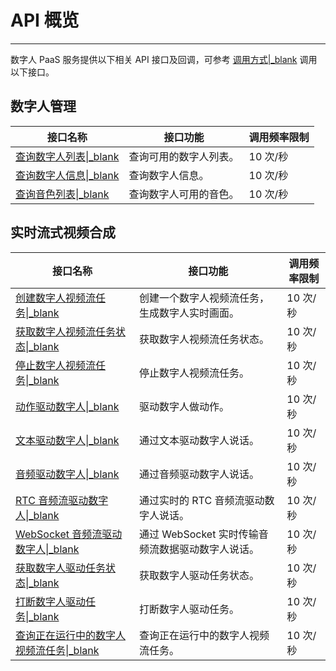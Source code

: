 

# API 概览

---

数字人 PaaS 服务提供以下相关 API 接口及回调，可参考 [调用方式\|_blank](./accessing-server-apis.mdx) 调用以下接口。

## 数字人管理

|接口名称|接口功能| 调用频率限制|
|-|-|-|
|[查询数字人列表\|_blank](./digital-human-management/get-digital-human-list.mdx)| 查询可用的数字人列表。| 10 次/秒 |
|[查询数字人信息\|_blank](./digital-human-management/get-digital-human-info.mdx)| 查询数字人信息。| 10 次/秒 |
|[查询音色列表\|_blank](./digital-human-management/get-timbre-list.mdx)| 查询数字人可用的音色。| 10 次/秒 |


## 实时流式视频合成

|接口名称|接口功能| 调用频率限制|
|-|-|-|
|[创建数字人视频流任务\|_blank](./digital-human-streaming/create-digital-human-stream-task.mdx)| 创建一个数字人视频流任务，生成数字人实时画面。| 10 次/秒 |
|[获取数字人视频流任务状态\|_blank](./digital-human-streaming/get-digital-human-stream-task-status.mdx)| 获取数字人视频流任务状态。| 10 次/秒 |
|[停止数字人视频流任务\|_blank](./digital-human-streaming/stop-digital-human-stream-task.mdx)| 停止数字人视频流任务。| 10 次/秒 |
|[动作驱动数字人\|_blank](./digital-human-streaming/do-action.mdx)| 驱动数字人做动作。| 10 次/秒 |
|[文本驱动数字人\|_blank](./digital-human-streaming/drive-by-text.mdx)| 通过文本驱动数字人说话。| 10 次/秒 |
|[音频驱动数字人\|_blank](./digital-human-streaming/drive-by-audio.mdx)| 通过音频驱动数字人说话。| 10 次/秒 |
|[RTC 音频流驱动数字人\|_blank](./digital-human-streaming/drive-by-rtc-stream.mdx)| 通过实时的 RTC 音频流驱动数字人说话。| 10 次/秒 |
|[WebSocket 音频流驱动数字人\|_blank](./digital-human-streaming/drive-by-ws-stream.mdx)| 通过 WebSocket 实时传输音频流数据驱动数字人说话。| 10 次/秒 |
|[获取数字人驱动任务状态\|_blank](./digital-human-streaming/get-drive-status.mdx)| 获取数字人驱动任务状态。| 10 次/秒 |
|[打断数字人驱动任务\|_blank](./digital-human-streaming/interrupt-drive-task.mdx)| 打断数字人驱动任务。| 10 次/秒 |
|[查询正在运行中的数字人视频流任务\|_blank](./digital-human-streaming/query-digital-human-stream-tasks.mdx)| 查询正在运行中的数字人视频流任务。| 10 次/秒 |
